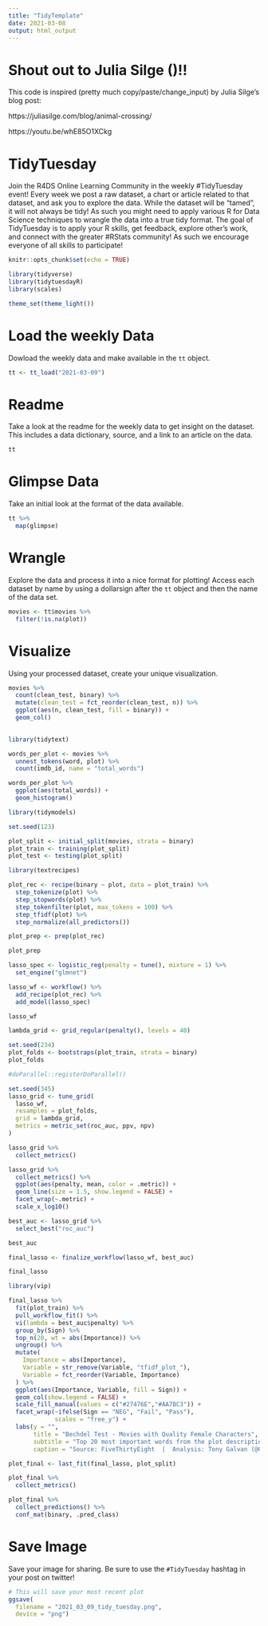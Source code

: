 ```yaml
---
title: "TidyTemplate"
date: 2021-03-08
output: html_output
---
```


# Shout out to Julia Silge ()!!
This code is inspired (pretty much copy/paste/change_input) by Julia Silge's blog post:

https://juliasilge.com/blog/animal-crossing/

https://youtu.be/whE85O1XCkg

# TidyTuesday

Join the R4DS Online Learning Community in the weekly #TidyTuesday event!
Every week we post a raw dataset, a chart or article related to that dataset, and ask you to explore the data.
While the dataset will be “tamed”, it will not always be tidy! As such you might need to apply various R for Data Science techniques to wrangle the data into a true tidy format.
The goal of TidyTuesday is to apply your R skills, get feedback, explore other’s work, and connect with the greater #RStats community!
As such we encourage everyone of all skills to participate!

```r

knitr::opts_chunk$set(echo = TRUE)

library(tidyverse)
library(tidytuesdayR)
library(scales)

theme_set(theme_light())
```

# Load the weekly Data

Dowload the weekly data and make available in the `tt` object.

```r

tt <- tt_load("2021-03-09")

```


# Readme

Take a look at the readme for the weekly data to get insight on the dataset.
This includes a data dictionary, source, and a link to an article on the data.

```r

tt

```


# Glimpse Data

Take an initial look at the format of the data available.

```r

tt %>% 
  map(glimpse)

```

# Wrangle

Explore the data and process it into a nice format for plotting! Access each dataset by name by using a dollarsign after the `tt` object and then the name of the data set.

```r

movies <- tt$movies %>%
  filter(!is.na(plot))

```


# Visualize

Using your processed dataset, create your unique visualization.

```r

movies %>%
  count(clean_test, binary) %>%
  mutate(clean_test = fct_reorder(clean_test, n)) %>%
  ggplot(aes(n, clean_test, fill = binary)) +
  geom_col()
  
```

```r
library(tidytext)

words_per_plot <- movies %>%
  unnest_tokens(word, plot) %>%
  count(imdb_id, name = "total_words")

words_per_plot %>%
  ggplot(aes(total_words)) + 
  geom_histogram()
```

```r
library(tidymodels)

set.seed(123)

plot_split <- initial_split(movies, strata = binary)
plot_train <- training(plot_split)
plot_test <- testing(plot_split)
```

```r
library(textrecipes)

plot_rec <- recipe(binary ~ plot, data = plot_train) %>%
  step_tokenize(plot) %>%
  step_stopwords(plot) %>%
  step_tokenfilter(plot, max_tokens = 100) %>%
  step_tfidf(plot) %>%
  step_normalize(all_predictors())

plot_prep <- prep(plot_rec)

plot_prep
```

```r
lasso_spec <- logistic_reg(penalty = tune(), mixture = 1) %>%
  set_engine("glmnet")

lasso_wf <- workflow() %>%
  add_recipe(plot_rec) %>%
  add_model(lasso_spec)

lasso_wf
```

```r
lambda_grid <- grid_regular(penalty(), levels = 40)

set.seed(234)
plot_folds <- bootstraps(plot_train, strata = binary)
plot_folds
```

```r
#doParallel::registerDoParallel()

set.seed(345)
lasso_grid <- tune_grid(
  lasso_wf,
  resamples = plot_folds,
  grid = lambda_grid,
  metrics = metric_set(roc_auc, ppv, npv)
)
```

```r
lasso_grid %>%
  collect_metrics()
```

```r
lasso_grid %>%
  collect_metrics() %>%
  ggplot(aes(penalty, mean, color = .metric)) +
  geom_line(size = 1.5, show.legend = FALSE) +
  facet_wrap(~.metric) +
  scale_x_log10()
```

```r
best_auc <- lasso_grid %>%
  select_best("roc_auc")

best_auc
```

```r
final_lasso <- finalize_workflow(lasso_wf, best_auc)

final_lasso
```

```r
library(vip)

final_lasso %>%
  fit(plot_train) %>%
  pull_workflow_fit() %>%
  vi(lambda = best_auc$penalty) %>%
  group_by(Sign) %>%
  top_n(20, wt = abs(Importance)) %>%
  ungroup() %>%
  mutate(
    Importance = abs(Importance),
    Variable = str_remove(Variable, "tfidf_plot_"),
    Variable = fct_reorder(Variable, Importance)
  ) %>%
  ggplot(aes(Importance, Variable, fill = Sign)) + 
  geom_col(show.legend = FALSE) + 
  scale_fill_manual(values = c("#27476E","#AA7BC3")) +
  facet_wrap(~ifelse(Sign == "NEG", "Fail", "Pass"), 
             scales = "free_y") +
  labs(y = "",
       title = "Bechdel Test - Movies with Quality Female Characters",
       subtitle = "Top 20 most important words from the plot description",
       caption = "Source: FiveThirtyEight  |  Analysis: Tony Galvan (@GDataScience1")
```

```r
plot_final <- last_fit(final_lasso, plot_split)

plot_final %>%
  collect_metrics()
```


```r
plot_final %>%
  collect_predictions() %>%
  conf_mat(binary, .pred_class)
```


# Save Image

Save your image for sharing. Be sure to use the `#TidyTuesday` hashtag in your post on twitter! 

```r

# This will save your most recent plot
ggsave(
  filename = "2021_03_09_tidy_tuesday.png",
  device = "png")

```
